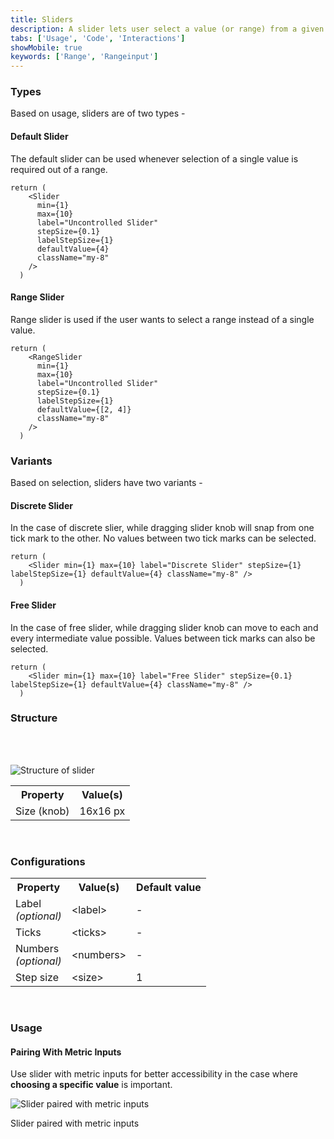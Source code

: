 ```yaml
---
title: Sliders
description: A slider lets user select a value (or range) from a given range of values.
tabs: ['Usage', 'Code', 'Interactions']
showMobile: true
keywords: ['Range', 'Rangeinput']
---
```


### Types

Based on usage, sliders are of two types -

#### Default Slider

The default slider can be used whenever selection of a single value is required out of a range.


```tsx
return (
    <Slider
      min={1}
      max={10}
      label="Uncontrolled Slider"
      stepSize={0.1}
      labelStepSize={1}
      defaultValue={4}
      className="my-8"
    />
  )
```


#### Range Slider

Range slider is used if the user wants to select a range instead of a single value.


```tsx
return (
    <RangeSlider
      min={1}
      max={10}
      label="Uncontrolled Slider"
      stepSize={0.1}
      labelStepSize={1}
      defaultValue={[2, 4]}
      className="my-8"
    />
  )
```


### Variants

Based on selection, sliders have two variants -

#### Discrete Slider

In the case of discrete slier, while dragging slider knob will snap from one tick mark to the other.
No values between two tick marks can be selected.


```tsx
return (
    <Slider min={1} max={10} label="Discrete Slider" stepSize={1} labelStepSize={1} defaultValue={4} className="my-8" />
  )
```


#### Free Slider

In the case of free slider, while dragging slider knob can move to each and every intermediate value possible. 
Values between tick marks can also be selected.


```tsx
return (
    <Slider min={1} max={10} label="Free Slider" stepSize={0.1} labelStepSize={1} defaultValue={4} className="my-8" />
  )
```


### Structure
<br/>
<br/>

![Structure of slider](./images/slider-structure.png)
<br/>

<table style={{width: "100%"}}>
 <tbody>
   <tr>
     <th style={{width:"50%",  textAlign: "left"}}>Property</th>
     <th style={{width:"50%",  textAlign: "left"}}>Value(s)</th>
   </tr>
   <tr style={{verticalAlign: "top"}}>
      <td>Size (knob)</td>
      <td>16x16 px</td>
   </tr>
 </tbody>
</table>
<br/>

### Configurations
<table style={{width: "100%"}}>
  <tbody>
    <tr>
      <th style={{width:"33%", textAlign: "left"}}>Property</th>
      <th style={{width:"33%", textAlign: "left"}}>Value(s)</th>
      <th style={{width:"33%", textAlign: "left"}}>Default value</th>
    </tr>
    <tr style={{verticalAlign: "top"}}>
      <td>Label<br/><em>(optional)</em></td>
      <td>&#60;label&#62;</td>
      <td>-</td>
    </tr>
    <tr style={{verticalAlign: "top"}}>
      <td>Ticks</td>
      <td>&#60;ticks&#62;</td>
      <td>-</td>
    </tr>
    <tr style={{verticalAlign: "top"}}>
      <td>Numbers<br/><em>(optional)</em></td>
      <td>&#60;numbers&#62;</td>
      <td>-</td>
    </tr>
    <tr style={{verticalAlign: "top"}}>
      <td>Step size</td>
      <td>&#60;size&#62;</td>
      <td>1</td>
    </tr>
  </tbody>
</table>
<br/>

### Usage

#### Pairing With Metric Inputs

Use slider with metric inputs for better accessibility in the case where **choosing a specific value** is important. 

![Slider paired with metric inputs](./images/slider-1.png)
<Caption> Slider paired with metric inputs </Caption>


<br/>
<br/>